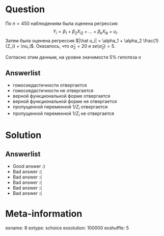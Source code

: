 Question
========
По $n=450$ наблюдениям была оценена регрессия:
$$
Y_i = \beta_1 + \beta_2 X_{i2} + \ldots + \beta_k X_{ik} + u_i.
$$
Затем была оценена регрессия $|\hat u_i| = \alpha_1 + \alpha_2 \frac{1}{Z_i} + \nu_i$.
Оказалось, что $\hat\alpha_2 = 20$ и $se(\hat\alpha_2) = 5$.

Согласно этим данным, на уровне значимости 5\% гипотеза о



Answerlist
----------
*  гомоскедастичности отвергается
*  гомоскедастичности не отвергается
*  верной функциональной форме отвергается
*  верной функциональной форме не отвергается
*  пропущенной переменной $1/Z_{i}$ отвергается
*  пропущенной переменной $1/Z_{i}$ не отвергается

Solution
========

Answerlist
----------
*  Good answer :)
*  Bad answer :(
*  Bad answer :(
*  Bad answer :(
*  Bad answer :(
*  Bad answer :(

Meta-information
================
exname: 8
extype: schoice
exsolution: 100000
exshuffle: 5
